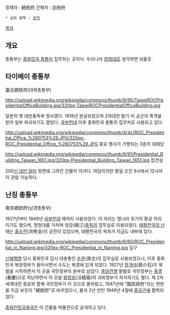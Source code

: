 정체자 : 總統府
간체자 : 总统府

 * 상위 항목 : [[관저]]

[[목차]]
== 개요 ==
총통부는 [[중화민국 역대 총통|중화민국 총통]]이 집무하는 곳이다. 우리나라 [[청와대]]로 생각하면 쉬울듯.

== 타이베이 총통부 ==
臺北總統府(대북총통부)

http://upload.wikimedia.org/wikipedia/commons/thumb/9/95/TaipeiROCPresidentialOfficeBuilding.jpg/320px-TaipeiROCPresidentialOfficeBuilding.jpg

일본의 옛 대만총독부 청사였다. 1919년 완공되었으며 2차대전 말기 미 공군의 폭격을 받아 일부 파괴되기도 했었다. [[국부천대]] 이후 중화민국 총통의 집무처로 사용되고 있다.

http://upload.wikimedia.org/wikipedia/commons/thumb/4/4c/ROC_Presidential_Office_%280753%29.JPG/320px-ROC_Presidential_Office_%280753%29.JPG
중요 행사가 거행되는 3층의 대례당

http://upload.wikimedia.org/wikipedia/commons/thumb/9/91/Presidential_Building_Taiwan_1651.jpg/320px-Presidential_Building_Taiwan_1651.jpg
접견실

200[[신 대만 달러]] 뒷면에 그려진 건물이 이거다. 여담이지만 평일 오전 9시에서 12시까지 관람 가능하다.

== 난징 총통부 ==
南京總統府(남경총통부)

1927년부터 1949년 [[국부천대]] 때까지 사용되었다. 이 자리는 명나라 초기의 황궁 자리이기도 했으며, 명청대를 거치며 양강(兩江)[[총독]]의 집무실로 이용되었다. [[태평천국의 난]] 때는 [[홍수전]](洪秀全)의 궁전이 있었으며, 태평천국의 옥좌가 지금도 내부에 있다. 

http://upload.wikimedia.org/wikipedia/commons/thumb/6/60/ROC_Presidential_in_Nanjing.jpg/320px-ROC_Presidential_in_Nanjing.jpg
입구

[[신해혁명]] 당시 중화민국 임시 대총통인 [[손문]](孫文)의 집무실로 사용되었으나, 이후 중화민국 북양정부가 들어서면서 수도는 북경에 있게 되었다. 1927년 [[장개석]](蔣介石)이 북벌을 시작하면서 이 곳을 국민정부의 본부로 삼았다. [[중일전쟁]] 발발로 국민정부는 [[충칭|중경]](重慶)으로 피난하면서 이 곳을 [[왕정위]](汪精衛)의 괴뢰정부가 차지하기도 했다. 제 2차 세계대전 종료와 함께 국민정부가 이 곳으로 돌아왔고, 1947년에 "國民政府"라는 현판을 지금 보듯이 "總統府"로 바꾸었으나, 불과 2년 만인 1949년 4월에 [[중공군]]에 함락되었다. 

[[중화인민공화국]]은 이 건물을 박물관으로 공개하고 있다.
